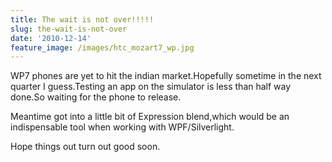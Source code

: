 ```yaml
---
title: The wait is not over!!!!!
slug: the-wait-is-not-over
date: '2010-12-14'
feature_image: /images/htc_mozart7_wp.jpg
---
```

WP7 phones are yet to hit the indian market.Hopefully sometime in the next quarter I guess.Testing an app on the simulator is less than half way done.So waiting for the phone to release.

Meantime got into a little bit of Expression blend,which would be an indispensable tool when working with WPF/Silverlight.

Hope things out turn out good soon.

